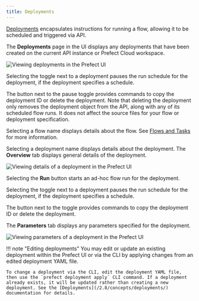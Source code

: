 ```yaml
---
title: Deployments
---
```



[Deployments](/2.8/concepts/deployments/) encapsulates instructions for running a flow, allowing it to be scheduled and triggered via API. 

The **Deployments** page in the UI displays any deployments that have been created on the current API instance or Prefect Cloud workspace.

![Viewing deployments in the Prefect UI](../img/ui/deployments.png)

Selecting the toggle next to a deployment pauses the run schedule for the deployment, if the deployment specifies a schedule. 

The button next to the pause toggle provides commands to copy the deployment ID or delete the deployment. Note that deleting the deployment only removes the deployment object from the API, along with any of its scheduled flow runs. It does not affect the source files for your flow or deployment specification.

Selecting a flow name displays details about the flow. See [Flows and Tasks](/2.8/ui/flows-and-tasks/) for more information.

Selecting a deployment name displays details about the deployment. The **Overview** tab displays general details of the deployment.

![Viewing details of a deployment in the Prefect UI](../img/ui/deployment-details.png)

Selecting the **Run** button starts an ad-hoc flow run for the deployment.

Selecting the toggle next to a deployment pauses the run schedule for the deployment, if the deployment specifies a schedule. 

The button next to the toggle provides commands to copy the deployment ID or delete the deployment.

The **Parameters** tab displays any parameters specified for the deployment.

![Viewing parameters of a deployment in the Prefect UI](../img/ui/deployment-params.png)

!!! note "Editing deployments"
    You may edit or update an existing deployment within the Prefect UI or via the CLI by applying changes from an edited deployment YAML file. 
    
    To change a deployment via the CLI, edit the deployment YAML file, then use the `prefect deployment apply` CLI command. If a deployment already exists, it will be updated rather than creating a new deployment. See the [Deployments](/2.8/concepts/deployments/) documentation for details.